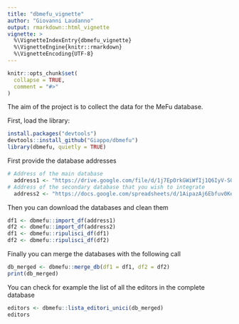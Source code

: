 ```yaml
---
title: "dbmefu_vignette"
author: "Giovanni Laudanno"
output: rmarkdown::html_vignette
vignette: >
  %\VignetteIndexEntry{dbmefu_vignette}
  %\VignetteEngine{knitr::rmarkdown}
  %\VignetteEncoding{UTF-8}
---
```


```r
knitr::opts_chunk$set(
  collapse = TRUE,
  comment = "#>"
)
```

The aim of the project is to collect the data for the MeFu database.

First, load the library:

```r
install.packages("devtools")
devtools::install_github("Giappo/dbmefu")
library(dbmefu, quietly = TRUE)
```

First provide the database addresses

```r
# Address of the main database
  address1 <- "https://drive.google.com/file/d/1j7EpOrkGWiWfIj1Q6IyV-S0cqIzG90Em/"
# Address of the secondary database that you wish to integrate
  address2 <- "https://docs.google.com/spreadsheets/d/1AipazAj6Ebfuv0Kek4xMRYva8sodUQs-4AI3li0IbzY/"
```

Then you can download the databases and clean them

```r
df1 <- dbmefu::import_df(address1)
df2 <- dbmefu::import_df(address2)
df1 <- dbmefu::ripulisci_df(df1)
df2 <- dbmefu::ripulisci_df(df2)
```

Finally you can merge the databases with the following call

```r
db_merged <- dbmefu::merge_db(df1 = df1, df2 = df2)
print(db_merged)
```

You can check for example the list of all the editors in the complete database

```r
editors <- dbmefu::lista_editori_unici(db_merged)
editors
```
